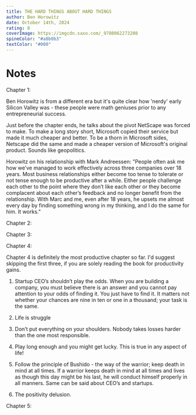 ```yaml
---
title: THE HARD THINGS ABOUT HARD THINGS
author: Ben Horowitz
date: October 14th, 2024
rating: 8
coverImage: https://imgcdn.saxo.com/_9780062273208 
spineColor: "#a8b0b3"
textColor: "#000"
---
```


# Notes
Chapter 1: 

Ben Horowitz is from a different era but it's quite clear how 'nerdy' early Silicon Valley was - these people were math geniuses prior to any entrepreneurial success. 

Just before the chapter ends, he talks about the pivot NetScape was forced to make. To make a long story short, Microsoft copied their service but made it much cheaper and better. To be a thorn in Microsoft sides, Netscape did the same and made a cheaper version of Microsoft's original product. Sounds like geopolitics.

Horowitz on his relationship with Mark Andreessen: "People often ask me how we’ve managed to work effectively across three companies over 18 years. Most business relationships either become too tense to tolerate or not tense enough to be productive after a while. Either people challenge each other to the point where they don’t like each other or they become complacent about each other’s feedback and no longer benefit from the relationship. With Marc and me, even after 18 years, he upsets me almost every day by finding something wrong in my thinking, and I do the same for him. It works."

Chapter 2: 

Chapter 3: 

Chapter 4: 

Chapter 4 is definitely the most productive chapter so far. I'd suggest skipping the first three, if you are solely reading the book for productivity gains.

1) Startup CEO’s shouldn’t play the odds. When you are building a company, you must believe there is an answer and you cannot pay attention to your odds of finding it. You just have to find it. It matters not whether your chances are nine in ten or one in a thousand; your task is the same.

2) Life is struggle

3) Don’t put everything on your shoulders. Nobody takes losses harder than the one most responsible. 

4) Play long enough and you might get lucky. This is true in any aspect of life!

5) Follow the principle of Bushido - the way of the warrior; keep death in mind at all times. If a warrior keeps death in mind at all times and lives as though this day might be his last, he will conduct himself properly in all manners. Same can be said about CEO’s and startups. 

6) The positivity delusion.


Chapter 5: 
